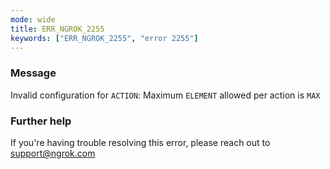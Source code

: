 ```yaml
---
mode: wide
title: ERR_NGROK_2255
keywords: ["ERR_NGROK_2255", "error 2255"]
---
```


### Message

Invalid configuration for `ACTION`: Maximum `ELEMENT` allowed per action is `MAX`

### Further help

If you're having trouble resolving this error, please reach out to [support@ngrok.com](mailto:support@ngrok.com?subject=Help%20with%20ERR_NGROK_2255)
